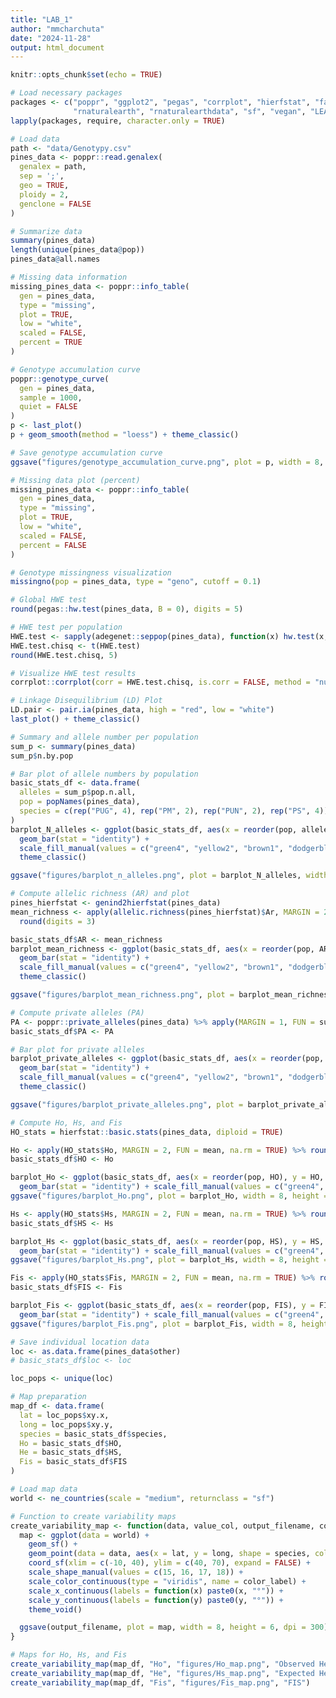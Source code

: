 ```yaml
---
title: "LAB_1"
author: "mmcharchuta"
date: "2024-11-28"
output: html_document
---
```


```r
knitr::opts_chunk$set(echo = TRUE)
```

```r
# Load necessary packages
packages <- c("poppr", "ggplot2", "pegas", "corrplot", "hierfstat", "factoextra", "FactoMineR", 
              "rnaturalearth", "rnaturalearthdata", "sf", "vegan", "LEA", "graph4lg")
lapply(packages, require, character.only = TRUE)

# Load data
path <- "data/Genotypy.csv"
pines_data <- poppr::read.genalex(
  genalex = path,
  sep = ';',
  geo = TRUE,
  ploidy = 2,
  genclone = FALSE
)

# Summarize data
summary(pines_data)
length(unique(pines_data@pop))
pines_data@all.names

# Missing data information
missing_pines_data <- poppr::info_table(
  gen = pines_data,
  type = "missing", 
  plot = TRUE,
  low = "white", 
  scaled = FALSE,
  percent = TRUE
)

```

```r
# Genotype accumulation curve
poppr::genotype_curve(
  gen = pines_data,
  sample = 1000,
  quiet = FALSE
)
p <- last_plot()
p + geom_smooth(method = "loess") + theme_classic()

# Save genotype accumulation curve
ggsave("figures/genotype_accumulation_curve.png", plot = p, width = 8, height = 6, dpi = 300)

# Missing data plot (percent)
missing_pines_data <- poppr::info_table(
  gen = pines_data,
  type = "missing", 
  plot = TRUE,
  low = "white", 
  scaled = FALSE,
  percent = FALSE
)

# Genotype missingness visualization
missingno(pop = pines_data, type = "geno", cutoff = 0.1)

```

```r
# Global HWE test
round(pegas::hw.test(pines_data, B = 0), digits = 5)

# HWE test per population
HWE.test <- sapply(adegenet::seppop(pines_data), function(x) hw.test(x, B = 0)[, 3])
HWE.test.chisq <- t(HWE.test)
round(HWE.test.chisq, 5)

# Visualize HWE test results
corrplot::corrplot(corr = HWE.test.chisq, is.corr = FALSE, method = "number", col = COL1("Reds"), bg = "grey80")

# Linkage Disequilibrium (LD) Plot
LD.pair <- pair.ia(pines_data, high = "red", low = "white")
last_plot() + theme_classic()

```

```r
# Summary and allele number per population
sum_p <- summary(pines_data)
sum_p$n.by.pop

# Bar plot of allele numbers by population
basic_stats_df <- data.frame(
  alleles = sum_p$pop.n.all,
  pop = popNames(pines_data),
  species = c(rep("PUG", 4), rep("PM", 2), rep("PUN", 2), rep("PS", 4))
)
barplot_N_alleles <- ggplot(basic_stats_df, aes(x = reorder(pop, alleles), y = alleles, fill = species)) +
  geom_bar(stat = "identity") +
  scale_fill_manual(values = c("green4", "yellow2", "brown1", "dodgerblue")) + 
  theme_classic()

ggsave("figures/barplot_n_alleles.png", plot = barplot_N_alleles, width = 8, height = 6, dpi = 300)

```

```r
# Compute allelic richness (AR) and plot
pines_hierfstat <- genind2hierfstat(pines_data)
mean_richness <- apply(allelic.richness(pines_hierfstat)$Ar, MARGIN = 2, FUN = mean) %>%
  round(digits = 3)

basic_stats_df$AR <- mean_richness
barplot_mean_richness <- ggplot(basic_stats_df, aes(x = reorder(pop, AR), y = AR, fill = species)) +
  geom_bar(stat = "identity") +
  scale_fill_manual(values = c("green4", "yellow2", "brown1", "dodgerblue")) + 
  theme_classic()

ggsave("figures/barplot_mean_richness.png", plot = barplot_mean_richness, width = 8, height = 6, dpi = 300)

```

```r
# Compute private alleles (PA)
PA <- poppr::private_alleles(pines_data) %>% apply(MARGIN = 1, FUN = sum)
basic_stats_df$PA <- PA

# Bar plot for private alleles
barplot_private_alleles <- ggplot(basic_stats_df, aes(x = reorder(pop, PA), y = PA, fill = species)) +
  geom_bar(stat = "identity") +
  scale_fill_manual(values = c("green4", "yellow2", "brown1", "dodgerblue")) + 
  theme_classic()

ggsave("figures/barplot_private_alleles.png", plot = barplot_private_alleles, width = 8, height = 6, dpi = 300)

```

```r
# Compute Ho, Hs, and Fis
HO_stats = hierfstat::basic.stats(pines_data, diploid = TRUE)

Ho <- apply(HO_stats$Ho, MARGIN = 2, FUN = mean, na.rm = TRUE) %>% round(digits = 3)
basic_stats_df$HO <- Ho

barplot_Ho <- ggplot(basic_stats_df, aes(x = reorder(pop, HO), y = HO, fill = species)) +
  geom_bar(stat = "identity") + scale_fill_manual(values = c("green4", "yellow2", "brown1", "dodgerblue")) + theme_classic()
ggsave("figures/barplot_Ho.png", plot = barplot_Ho, width = 8, height = 6, dpi = 300)

Hs <- apply(HO_stats$Hs, MARGIN = 2, FUN = mean, na.rm = TRUE) %>% round(digits = 3)
basic_stats_df$HS <- Hs

barplot_Hs <- ggplot(basic_stats_df, aes(x = reorder(pop, HS), y = HS, fill = species)) +
  geom_bar(stat = "identity") + scale_fill_manual(values = c("green4", "yellow2", "brown1", "dodgerblue")) + theme_classic()
ggsave("figures/barplot_Hs.png", plot = barplot_Hs, width = 8, height = 6, dpi = 300)

Fis <- apply(HO_stats$Fis, MARGIN = 2, FUN = mean, na.rm = TRUE) %>% round(digits = 3)
basic_stats_df$FIS <- Fis

barplot_Fis <- ggplot(basic_stats_df, aes(x = reorder(pop, FIS), y = FIS, fill = species)) +
  geom_bar(stat = "identity") + scale_fill_manual(values = c("green4", "yellow2", "brown1", "dodgerblue")) + theme_classic()
ggsave("figures/barplot_Fis.png", plot = barplot_Fis, width = 8, height = 6, dpi = 300)

```

```r
# Save individual location data
loc <- as.data.frame(pines_data$other)
# basic_stats_df$loc <- loc

loc_pops <- unique(loc)

# Map preparation
map_df <- data.frame(
  lat = loc_pops$xy.x,
  long = loc_pops$xy.y,
  species = basic_stats_df$species,
  Ho = basic_stats_df$HO,
  He = basic_stats_df$HS,
  Fis = basic_stats_df$FIS
)

# Load map data
world <- ne_countries(scale = "medium", returnclass = "sf")

# Function to create variability maps
create_variability_map <- function(data, value_col, output_filename, color_label) {
  map <- ggplot(data = world) +
    geom_sf() +
    geom_point(data = data, aes(x = lat, y = long, shape = species, color = !!sym(value_col)), size = 4) +
    coord_sf(xlim = c(-10, 40), ylim = c(40, 70), expand = FALSE) +
    scale_shape_manual(values = c(15, 16, 17, 18)) +
    scale_color_continuous(type = "viridis", name = color_label) +
    scale_x_continuous(labels = function(x) paste0(x, "°")) +
    scale_y_continuous(labels = function(y) paste0(y, "°")) +
    theme_void()

  ggsave(output_filename, plot = map, width = 8, height = 6, dpi = 300)
}

# Maps for Ho, Hs, and Fis
create_variability_map(map_df, "Ho", "figures/Ho_map.png", "Observed Heterozygosity (Ho)")
create_variability_map(map_df, "He", "figures/Hs_map.png", "Expected Heterozygosity (He)")
create_variability_map(map_df, "Fis", "figures/Fis_map.png", "FIS")

```

